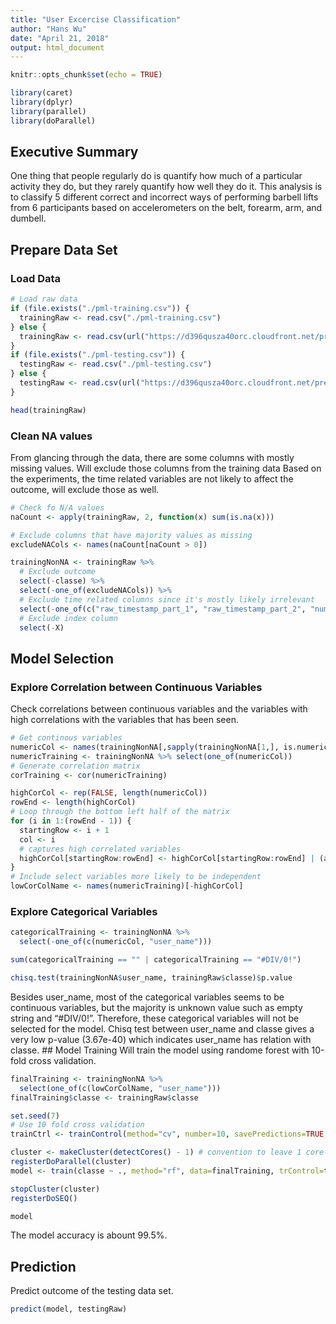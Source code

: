 ```yaml
---
title: "User Excercise Classification"
author: "Hans Wu"
date: "April 21, 2018"
output: html_document
---
```


```r
knitr::opts_chunk$set(echo = TRUE)

library(caret)
library(dplyr)
library(parallel)
library(doParallel)
```

## Executive Summary

One thing that people regularly do is quantify how much of a particular activity they do, but they rarely quantify how well they do it. This analysis is to classify 5 different correct and incorrect ways of performing barbell lifts from 6 participants based on accelerometers on the belt, forearm, arm, and dumbell.

## Prepare Data Set

### Load Data
```r
# Load raw data
if (file.exists("./pml-training.csv")) {
  trainingRaw <- read.csv("./pml-training.csv")
} else {
  trainingRaw <- read.csv(url("https://d396qusza40orc.cloudfront.net/predmachlearn/pml-training.csv"))
}
if (file.exists("./pml-testing.csv")) {
  testingRaw <- read.csv("./pml-testing.csv")
} else {
  testingRaw <- read.csv(url("https://d396qusza40orc.cloudfront.net/predmachlearn/pml-testing.csv"))
}

head(trainingRaw)
```

### Clean NA values
From glancing through the data, there are some columns with mostly missing values. Will exclude those columns from the training data
Based on the experiments, the time related variables are not likely to affect the outcome, will exclude those as well.
```r
# Check fo N/A values
naCount <- apply(trainingRaw, 2, function(x) sum(is.na(x)))

# Exclude columns that have majority values as missing
excludeNACols <- names(naCount[naCount > 0])

trainingNonNA <- trainingRaw %>%
  # Exclude outcome
  select(-classe) %>%
  select(-one_of(excludeNACols)) %>%
  # Exclude time related columns since it's mostly likely irrelevant
  select(-one_of(c("raw_timestamp_part_1", "raw_timestamp_part_2", "num_window", "new_window", "cvtd_timestamp"))) %>%
  # Exclude index column
  select(-X)
```

## Model Selection
### Explore Correlation between Continuous Variables
Check correlations between continuous variables and the variables with high correlations with the variables that has been seen.
```r
# Get continous variables
numericCol <- names(trainingNonNA[,sapply(trainingNonNA[1,], is.numeric)])
numericTraining <- trainingNonNA %>% select(one_of(numericCol))
# Generate correlation matrix
corTraining <- cor(numericTraining)

highCorCol <- rep(FALSE, length(numericCol))
rowEnd <- length(highCorCol)
# Loop through the bottom left half of the matrix
for (i in 1:(rowEnd - 1)) {
  startingRow <- i + 1
  col <- i
  # captures high correlated variables
  highCorCol[startingRow:rowEnd] <- highCorCol[startingRow:rowEnd] | (abs(corTraining[startingRow:rowEnd,col]) >= 0.75)
}
# Include select variables more likely to be independent
lowCorColName <- names(numericTraining)[-highCorCol]
```

### Explore Categorical Variables
```r
categoricalTraining <- trainingNonNA %>%
  select(-one_of(c(numericCol, "user_name")))

sum(categoricalTraining == "" | categoricalTraining == "#DIV/0!")

chisq.test(trainingNonNA$user_name, trainingRaw$classe)$p.value
```
Besides user_name, most of the categorical variables seems to be continuous variables, but the majority is unknown value such as empty string and "#DIV/0!". Therefore, these categorical variables will not be selected for the model.
Chisq test between user_name and classe gives a very low p-value (3.67e-40) which indicates user_name has relation with classe.
## Model Training
Will train the model using randome forest with 10-fold cross validation.
```r
finalTraining <- trainingNonNA %>%
  select(one_of(c(lowCorColName, "user_name")))
finalTraining$classe <- trainingRaw$classe

set.seed(7)
# Use 10 fold cross validation
trainCtrl <- trainControl(method="cv", number=10, savePredictions=TRUE, allowParallel = TRUE)

cluster <- makeCluster(detectCores() - 1) # convention to leave 1 core for OS
registerDoParallel(cluster)
model <- train(classe ~ ., method="rf", data=finalTraining, trControl=trainCtrl)

stopCluster(cluster)
registerDoSEQ()

model
```
The model accuracy is abount 99.5%.

## Prediction
Predict outcome of the testing data set.
```r
predict(model, testingRaw)
```